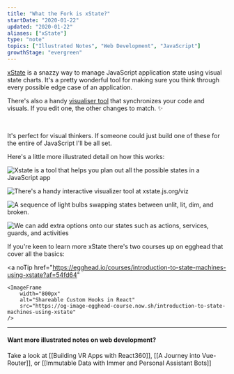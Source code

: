 ```yaml
---
title: "What the Fork is xState?"
startDate: "2020-01-22"
updated: "2020-01-22"
aliases: ["xState"]
type: "note"
topics: ["Illustrated Notes", "Web Development", "JavaScript"]
growthStage: "evergreen"
---
```


[xState](https://xstate.js.org/) is a snazzy way to manage JavaScript application state using visual state charts.
It's a pretty wonderful tool for making sure you think through every possible edge case of an application.

There's also a handy [visualiser tool](https://xstate.js.org/viz/) that synchronizes your code and visuals. If you edit one, the other changes to match. <span aria-role="image">✨</span>

<ImageFrame
    alt="Screenshot of the xState visualizer"
    src="https://res.cloudinary.com/dg3gyk0gu/image/upload/c_scale,w_920/v1592930602/maggieappleton.com/egghead-course-notes/xstate/Screenshot_2020-06-23_at_17.41.45.png"
/>

<br />

It's perfect for visual thinkers. If someone could just build one of these for the entire of JavaScript I'll be all set.

Here's a little more illustrated detail on how this works:

<img
    alt="Xstate is a tool that helps you plan out all the possible states in a JavaScript app"
    src="https://res.cloudinary.com/dg3gyk0gu/image/upload/c_scale,w_750/v1592931672/maggieappleton.com/egghead-course-notes/xstate/xState_5.png"
/>

<img
    alt="There's a handy interactive visualizer tool at xstate.js.org/viz"
    src="https://res.cloudinary.com/dg3gyk0gu/image/upload/c_scale,w_860/v1592262779/maggieappleton.com/egghead-course-notes/xstate/xState_2.png"
/>

<img
    alt="A sequence of light bulbs swapping states between unlit, lit, dim, and broken."
    src="https://res.cloudinary.com/dg3gyk0gu/image/upload/c_scale,w_900/v1592262781/maggieappleton.com/egghead-course-notes/xstate/xState_3.png"
/>

<img
    alt="We can add extra options onto our states such as actions, services, guards, and activities"
    src="https://res.cloudinary.com/dg3gyk0gu/image/upload/c_scale,w_900/v1592262777/maggieappleton.com/egghead-course-notes/xstate/xState_4.png"
/>

If you're keen to learn more xState there's two courses up on egghead that cover all the basics:

<a
    noTip
    href="https://egghead.io/courses/introduction-to-state-machines-using-xstate?af=54fd64"
>
    <ImageFrame
        width="800px"
        alt="Shareable Custom Hooks in React"
        src="https://og-image-egghead-course.now.sh/introduction-to-state-machines-using-xstate"
    />
</a>
<a
    noTip
    href="https://egghead.io/courses/construct-sturdy-uis-with-xstate?af=54fd64"
>
    <ImageFrame
        width="800px"
        alt="Shareable Custom Hooks in React"
        src="https://og-image-egghead-course.now.sh/construct-sturdy-uis-with-xstate"
    />
</a>

---

#### Want more illustrated notes on web development?

Take a look at [[Building VR Apps with React360]], [[A Journey into Vue-Router]], or [[Immutable Data with Immer and Personal Assistant Bots]]
